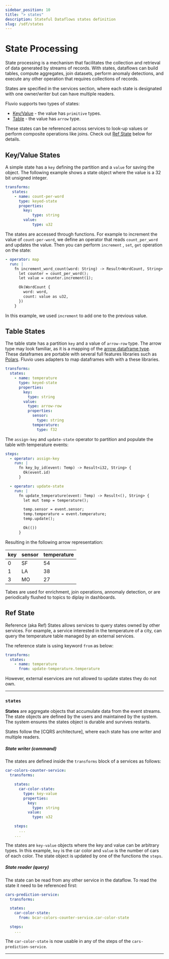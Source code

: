 ```yaml
---
sidebar_position: 10
title: "> states"
description: Stateful Dataflows states definition
slug: /sdf/states
---
```


# State Processing

State processing is a mechanism that facilitates the collection and retrieval of data generated by streams of records. With states, dataflows can build tables, compute aggregates, join datasets, perform anomaly detections, and execute any other operation that requires collections of records.

States are specified in the services section, where each state is designated with one owner/writer but can have multiple readers.

Fluvio supports two types of states:

* [Key/Value](#keyvalue-states) - the value has `primitive` types.
* [Table](#table-states) - the value has `arrow` type.

These states can be referenced across services to look-up values or perform composite operations like joins. Check out [Ref State](#ref-state) below for details.


## Key/Value States

A simple state has a `key` defining the partition and a `value` for saving the object. The following example shows a state object where the value is a 32 bit unsigned integer.

```yaml
transforms:
   states:
    - name: count-per-word
      type: keyed-state
      properties:
        key:
            type: string
        value:
            type: u32
```


The states are accessed through functions. For example to increment the value of `count-per-word`, we define an operator that reads `count_per_word` and updates the value. Then you can perform `increment` , `set`, `get` operation on the state:

```yaml
- operator: map
  run: |
    fn increment_word_count(word: String) -> Result<WordCount, String> {
      let counter = count_per_word();
      let value = counter.increment(1);

      Ok(WordCount {
        word: word,
        count: value as u32,
      })
    }
```

In this example, we used `increment` to add one to the previous value.


## Table States

The table state has a partition `key` and a value of `arrow-row` type. The arrow type may look familiar, as it is a mapping of the [arrow dataframe type]. These dataframes are portable with several full features libraries such as [Polars]. Fluvio uses adapters to map dataframes with with a these libraries.

```yaml
transforms:
  states:
    - name: temperature
      type: keyed-state
      properties:
        key:
          type: string
        value:
          type: arrow-row
          properties:
            sensor:
              type: string
            temperature:
              type: f32
```

The `assign-key` and `update-state` operator to partition and populate the table with temperature events:

```yaml
steps:
  - operator: assign-key
    run: |
      fn key_by_id(event: Temp) -> Result<i32, String> {
        Ok(event.id)
      }

  - operator: update-state
    run: |
      fn update_temperature(event: Temp) -> Result<(), String> {
        let mut temp = temperature();

        temp.sensor = event.sensor;
        temp.temperature = event.temperature;
        temp.update();

        Ok(())
      }
```

Resulting in the following arrow representation:

| key  | sensor | temperature |
| ---- | ------ | ----------- |
|   0  | SF     | 54          |
|   1  | LA     | 38          |
|   3  | MO     | 27          |

Tabes are used for enrichment, join operations, annomaly detection, or are periodically flushed to topics to diplay in dashboards.


## Ref State

Reference (aka Ref) States allows services to query states owned by other services.  For example, a service interested in the temperature of a city, can query the temperature table managed by an external services.

The reference state is using keyword `from` as below:

```yaml
transforms:
  states:
    - name: temperature
      from: update-temperature.temperature
```

However, external eservices are not allowed to update states they do not own.


--------

### `states`

**States** are aggregate objects that accumulate data from the event streams. The state objects are defined by the users and maintained by the system. The system ensures the states object is durable and survives restarts.

States follow the [CQRS architecture], where each state has one writer and multiple readers.

##### State writer (command)

The states are defined inside the `transforms` block of a services as follows:

```yaml
car-colors-counter-service:
  transforms:

    states:
      car-color-state:
        type: key-value
        properties:
          key:
            type: string
          value:
            type: u32

    steps:
      ...
    ...
```

The states are `key-value` objects where the key and value can be arbitrary types. In this example, `key` is the car color and `value` is the number of cars of each color. The state object is updated by one of the functions the `steps`.

##### State reader (query)

The state can be read from any other service in the dataflow. To read the state it need to be referenced first:

```yaml
cars-prediction-service:
  transforms:

  states:
    car-color-state:
      from: bcar-colors-counter-service.car-color-state

  steps:
    ...
```

The `car-color-state` is now usable in any of the steps of the `cars-prediction-service`.

--------

[arrow dataframe type]: https://docs.rs/arrow/latest/arrow/
[Polars]: https://pola.rs/
[window operations]: /sdf/operators#window-operators
